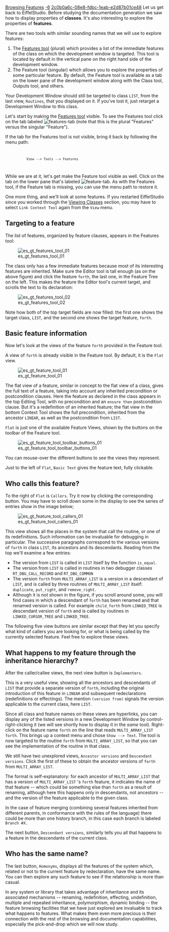 [[Property:title|Browsing Features]]
[[Property:weight|-6]]
[[Property:uuid|2c0b0a6c-08e8-fdbc-1eab-e2d87b01ce48]]
Let us get back to EiffelStudio. Before studying the documentation generation we saw how to display properties of '''classes'''. It's also interesting to explore the properties of '''features'''.  

There are two tools with similar sounding names that we will use to explore features:
# The [[Features Tool|Features tool]] (plural) which provides a list of the immediate features of the class on which the development window is targeted. This tool is located by default in the vertical pane on the right hand side of the development window.
# The Feature tool (singular) which allows you to explore the properties of some particular feature. By default, the Feature tool is available as a tab on the lower pane of the development window along with the Class tool, Outputs tool, and others.

Your Development Window should still be targeted to class <code>LIST</code>, from the last view, <code>Routines</code>, that you displayed on it. If you've lost it, just retarget a Development Window to this class. 

Let's start by making the [[Features Tool|Features tool]] visible. To see the Features tool click on the tab labeled [[Image:features-tab]] (note that this is the plural "Features" versus the singular "Feature").

If the tab for the Features tool is not visible, bring it back by following the menu path:
<code lang="text">
            View --> Tools --> Features
</code>

While we are at it, let's get make the Feature tool visible as well. Click on the tab on the lower pane that's labeled [[Image:feature-tab]]. As with the Features tool, if the Feature tab is missing, you can use the menu path to restore it. 

One more thing, and we'll look at some features. If you restarted EiffelStudio since you worked through the [[Viewing Classes]] section, you may have to select <code>Link Context Tool</code> again from the <code>View</code> menu.

==Targeting to a feature==

The list of features, organized by feature clauses, appears in the Features tool:

[[Image:es gt features tool 01]]

The class only has a few immediate features because most of its interesting features are inherited. Make sure the Editor tool is tall enough (as on the above figure) and click the feature <code>forth</code>, the last one, in the Feature Tree on the left. This makes the feature the Editor tool's current target, and scrolls the text to its declaration: 

[[Image:es gt features tool 02]]

Note how both of the top target fields are now filled: the first one shows the target class, <code>LIST</code>, and the second one shows the target feature, <code>forth</code>. 

==Basic feature information==

Now let's look at the views of the feature <code>forth</code> provided in the Feature tool. 

A view of <code>forth</code> is already visible in the Feature tool. By default, it is the <code>Flat</code> view. 

[[Image:es gt feature tool 01]]

The flat view of a feature, similar in concept to the flat view of a class, gives the full text of a feature, taking into account any inherited precondition or postcondition clauses. Here the feature as declared in the class appears in the top Editing Tool, with no precondition and an <code>ensure then</code> postcondition clause. But it's a redefinition of an inherited feature; the flat view in the bottom Context Tool shows the full precondition, inherited from the ancestor <code>LINEAR</code>, as well as the postcondition from <code>LIST</code>. 

<code>Flat</code> is just one of the available Feature Views, shown by the buttons on the toolbar of the Feature tool. 

[[Image:es gt feature tool toolbar buttons 01]]

You can mouse-over the different buttons to see the views they represent.

Just to the left of <code>Flat</code>, <code>Basic Text</code> gives the feature text, fully clickable. 
<div> 
==Who calls this feature?==

To the right of <code>Flat</code> is <code>Callers</code>. Try it now by clicking the corresponding button. You may have to scroll down some in the display to see the series of entries show in the image below;

[[Image:es gt feature tool callers 01]]

This view shows all the places in the system that call the routine, or one of its redefinitions. Such information can be invaluable for debugging in particular. The successive paragraphs correspond to the various versions of <code>forth</code> in class <code>LIST</code>, its ancestors and its descendants. Reading from the top we'll examine a few entries: 
* The version from <code>LIST</code> is called in <code>LIST</code> itself by the function <code>is_equal</code>. 
* The version from <code>LIST</code> is called in routines in two debugger classes <code>RT_DBG_CALL_RECORD</code> and <code>RT_DBG_COMMON</code>
* The version <code>forth</code> from <code>MULTI_ARRAY_LIST</code> is a version in a descendant of <code>LIST</code>,  and is called by three routines of <code>MULTI_ARRAY_LIST</code> itself:  <code>duplicate</code>, <code>put_right</code>, and <code>remove_right</code>.
* Although it is not shown in the figure, if you scroll around some, you will find cases in which a descendant of <code>forth</code> has been renamed and that renamed version is called. For example <code>child_forth</code> from <code>LINKED_TREE</code> is descendant version of <code>forth</code> and is called by routines in <code>LINKED_CURSOR_TREE</code> and <code>LINKED_TREE</code>.
 
The following five view buttons are similar except that they let you specify what kind of callers you are looking for, or what is being called by the currently selected feature. Feel free to explore these views.

==What happens to my feature through the inheritance hierarchy?==

After the caller/callee views, the next view button is <code>Implementers</code>. 

This is a very useful view, showing all the ancestors and descendants of <code>LIST</code> that provide a separate version of <code>forth</code>, including the original introduction of this feature in <code>LINEAR</code> and subsequent redeclarations (redefinitions or effectings). The mention <code lang=text>(version from)</code> signals the version applicable to the current class, here <code>LIST</code>. 

Since all class and feature names on these views are hyperlinks, you can display any of the listed versions in a new Development Window by control-right-clicking it (we will see shortly how to display it in the ''same'' tool). Right-click on the feature name <code>forth</code> on the line that reads <code>MULTI_ARRAY_LIST forth</code>. This brings up a context menu and chose <code lang=text>Show --> Text</code>. The tool is now targeted to the routine <code>forth</code> from <code>MULTI_ARRAY_LIST</code>, so that you can see the implementation of the routine in that class. 

We still have two unexplored views, <code>Ancestor versions</code> and <code>Descendant versions</code>. Click the first of these to obtain the ancestor versions of <code>forth</code> from <code>MULTI_ARRAY_LIST</code>. 

The format is self-explanatory: for each ancestor of <code>MULTI_ARRAY_LIST</code> that has a version of <code>MULTI_ARRAY_LIST</code> 's <code>forth</code> feature, it indicates the name of that feature -- which could be something else than <code>forth</code> as a result of renaming, although here this happens only in descendants, not ancestors -- and the version of the feature applicable to the given class. 

In the case of feature merging (combining several features inherited from different parents, in conformance with the rules of the language) there could be more than one history branch, in this case each branch is labeled <code>Branch #X.</code> 

The next button, <code>Descendant versions</code>, similarly tells you all that happens to a feature in the descendants of the current class. 
</div><div> 
==Who has the same name?==

The last button, <code>Homonyms</code>, displays all the features of the system which, related or not to the current feature by redeclaration, have the same name. You can then explore any such feature to see if the relationship is more than casual. 

In any system or library that takes advantage of inheritance and its associated mechanisms -- renaming, redefinition, effecting, undefinition, multiple and repeated inheritance, polymorphism, dynamic binding -- the feature browsing facilities that we have just explored are invaluable to track what happens to features. What makes them even more precious is their connection with the rest of the browsing and documentation capabilities, especially the pick-and-drop which we will now study.
</div>

